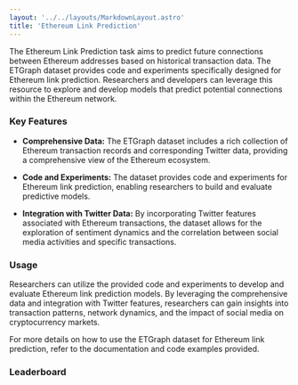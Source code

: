 ```yaml
---
layout: '../../layouts/MarkdownLayout.astro'
title: 'Ethereum Link Prediction'
---
```



The Ethereum Link Prediction task aims to predict future connections between Ethereum addresses based on historical transaction data. The ETGraph dataset provides code and experiments specifically designed for Ethereum link prediction. Researchers and developers can leverage this resource to explore and develop models that predict potential connections within the Ethereum network.

### Key Features

- **Comprehensive Data:** The ETGraph dataset includes a rich collection of Ethereum transaction records and corresponding Twitter data, providing a comprehensive view of the Ethereum ecosystem.

- **Code and Experiments:** The dataset provides code and experiments for Ethereum link prediction, enabling researchers to build and evaluate predictive models.

- **Integration with Twitter Data:** By incorporating Twitter features associated with Ethereum transactions, the dataset allows for the exploration of sentiment dynamics and the correlation between social media activities and specific transactions.

### Usage

Researchers can utilize the provided code and experiments to develop and evaluate Ethereum link prediction models. By leveraging the comprehensive data and integration with Twitter features, researchers can gain insights into transaction patterns, network dynamics, and the impact of social media on cryptocurrency markets.

For more details on how to use the ETGraph dataset for Ethereum link prediction, refer to the documentation and code examples provided.

### Leaderboard

<Leaderboard jsonUrl="https://raw.githubusercontent.com/lirc572/test/master/leaderboard.json" repoUrl="https://github.com/lirc572/test" />
